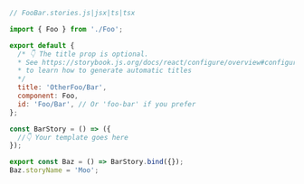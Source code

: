 ```js
// FooBar.stories.js|jsx|ts|tsx

import { Foo } from './Foo';

export default {
  /* 👇 The title prop is optional.
  * See https://storybook.js.org/docs/react/configure/overview#configure-story-loading
  * to learn how to generate automatic titles
  */
  title: 'OtherFoo/Bar',
  component: Foo,
  id: 'Foo/Bar', // Or 'foo-bar' if you prefer
};

const BarStory = () => ({
  //👇 Your template goes here
});

export const Baz = () => BarStory.bind({});
Baz.storyName = 'Moo';
```